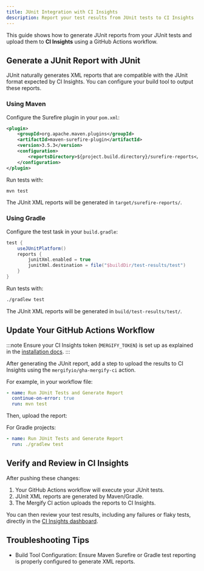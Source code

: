 ```yaml
---
title: JUnit Integration with CI Insights
description: Report your test results from JUnit tests to CI Insights
---
```



This guide shows how to generate JUnit reports from your JUnit tests and upload
them to **CI Insights** using a GitHub Actions workflow.

## Generate a JUnit Report with JUnit

JUnit naturally generates XML reports that are compatible with the JUnit format
expected by CI Insights. You can configure your build tool to output these
reports.

### Using Maven

Configure the Surefire plugin in your `pom.xml`:

```xml
<plugin>
    <groupId>org.apache.maven.plugins</groupId>
    <artifactId>maven-surefire-plugin</artifactId>
    <version>3.5.3</version>
    <configuration>
        <reportsDirectory>${project.build.directory}/surefire-reports</reportsDirectory>
    </configuration>
</plugin>
```

Run tests with:

```bash
mvn test
```

The JUnit XML reports will be generated in `target/surefire-reports/`.

### Using Gradle

Configure the test task in your `build.gradle`:

```gradle
test {
    useJUnitPlatform()
    reports {
        junitXml.enabled = true
        junitXml.destination = file("$buildDir/test-results/test")
    }
}
```

Run tests with:

```bash
./gradlew test
```

The JUnit XML reports will be generated in `build/test-results/test/`.

## Update Your GitHub Actions Workflow

:::note
Ensure your CI Insights token (`MERGIFY_TOKEN`) is set up as explained in the [installation
docs](/ci-insights#enabling-ci-insights-for-github).
:::

After generating the JUnit report, add a step to upload the results to CI
Insights using the `mergifyio/gha-mergify-ci` action.

For example, in your workflow file:

```yaml
- name: Run JUnit Tests and Generate Report
  continue-on-error: true
  run: mvn test
```

Then, upload the report:

<MergifyCIUploadStep reportPath="target/surefire-reports/*.xml" />

For Gradle projects:

```yaml
- name: Run JUnit Tests and Generate Report
  run: ./gradlew test
```

<MergifyCIUploadStep reportPath="build/test-results/test/*.xml" />
<MergifyCIUploadStepMatrix reportPath="build/test-results/test/*.xml" />

<GhaMergifyCiQuarantineSetup />

## Verify and Review in CI Insights

After pushing these changes:

1. Your GitHub Actions workflow will execute your JUnit tests.
2. JUnit XML reports are generated by Maven/Gradle.
3. The Mergify CI action uploads the reports to CI Insights.

You can then review your test results, including any failures or flaky tests,
directly in the [CI Insights
dashboard](https://dashboard.mergify.com/ci-insights/jobs).

## Troubleshooting Tips

<ul>
  <li>
    Build Tool Configuration: Ensure Maven Surefire or Gradle test reporting is properly configured to generate XML
    reports.
  </li>

  <CommonTroubleshootingTips />
</ul>
